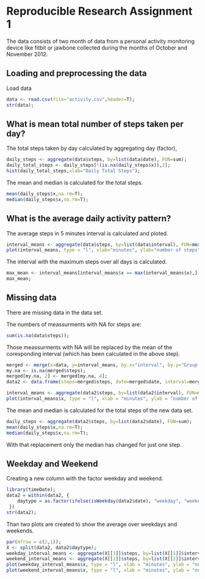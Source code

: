 # Reproducible Research Assignment 1

The data consists of two month of data from a personal activity monitoring device like fitbit or jawbone collected during the months of October and November 2012. 

## Loading and preprocessing the data
Load data

```r
data <- read.csv(file="activity.csv",header=T);
str(data);
```

## What is mean total number of steps taken per day?
The total steps taken by day calculated by aggregating day (factor),

```r
daily_steps <- aggregate(data$steps, by=list(data$date), FUN=sum);
daily_total_steps <- daily_steps[!(is.na(daily_steps$x)),2];
hist(daily_total_steps,xlab="Daily Total Steps");
```

The mean and median is calculated for the total steps.

```r
mean(daily_steps$x,na.rm=T);
median(daily_steps$x,na.rm=T);
```

## What is the average daily activity pattern?
The average steps in 5 minutes interval is calculated and ploted.

```r
interval_means <- aggregate(data$steps, by=list(data$interval), FUN=mean, na.rm=TRUE);
plot(interval_means, type = "l", xlab="minutes", ylab="number of steps");
```
The interval with the maximum steps over all days is calculated.
```r
max_mean <- interval_means[interval_means$x == max(interval_means$x),];
max_mean;
```

## Missing data
There are missing data in the data set.

The numbers of meassurments with NA for steps are:
```r
sum(is.na(data$steps));
```
Those meassurments with NA will be replaced by the mean of the coresponding interval (which has been calculated in the above step).

```r
merged <- merge(x=data, y=interval_means, by.x="interval", by.y="Group.1");
my.na <- is.na(merged$steps);
merged[my.na, 2] <- merged[my.na, 4];
data2 <- data.frame(steps=merged$steps, date=merged$date, interval=merged$interval)

interval_means <- aggregate(data2$steps, by=list(data2$interval), FUN=mean);
plot(interval_means$x, type = "l", xlab = "minutes", ylab = "number of steps");
```
The mean and median is calculated for the total steps of the new data set.

```r
daily_steps <- aggregate(data2$steps, by=list(data2$date), FUN=sum);
mean(daily_steps$x,na.rm=T);
median(daily_steps$x,na.rm=T);
```
With that replacement only the median has changed for just one step.

## Weekday and Weekend
Creating a new column with the factor weekday and weekend.

```r
library(timeDate);
data2 = within(data2, {
    daytype = as.factor(ifelse(isWeekday(data2$date), "weekday", "weekend"))
 })
str(data2);
```

Than two plots are created to show the average over weekdays and weekends.
```r
par(mfrow = c(2,1));
X <- split(data2, data2$daytype);
weekday_interval_means <- aggregate(X[[1]]$steps, by=list(X[[1]]$interval), FUN=mean);
weekend_interval_means <- aggregate(X[[2]]$steps, by=list(X[[2]]$interval), FUN=mean);
plot(weekday_interval_means$x, type = "l", xlab = "minutes", ylab = "number of steps", main = "Weekday");
plot(weekend_interval_means$x, type = "l", xlab = "minutes", ylab = "number of steps", main = "Weekend");
```